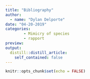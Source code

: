 ```yaml
---
title: "Bibliography"
author: 
  - name: "Dylan Delporte"
date: "04-20-2019"
categories:
        - Mimicry of species
        - rapport
preview: 
output:
  distill::distill_article:
    self_contained: false
---
```


```r
knitr::opts_chunk$set(echo = FALSE)
```

